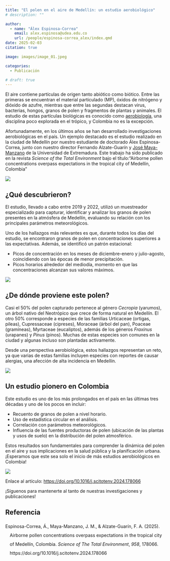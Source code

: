 ```yaml
---
title: "El polen en el aire de Medellín: un estudio aerobiológico"
# description: ""

author: 
  - name: "Álex Espinosa-Correa"
    email: alex.espinosa@udea.edu.co
    url: /people/espinosa-correa_alex/index.qmd
date: 2025-02-03
citation: true

image: images/image_01.jpeg

categories:
  - Publicación

# draft: true
---
```


<meta name="fediverse:creator" content="@alexespinosaco@mstdn.social">

El aire contiene partículas de origen tanto abiótico como biótico. Entre las primeras se encuentran el material particulado (MP), óxidos de nitrógeno y dióxido de azufre, mientras que entre las segundas destacan virus, bacterias, hongos, granos de polen y fragmentos de plantas y animales. El estudio de estas partículas biológicas es conocido como [aerobiología](https://es.wikipedia.org/wiki/Aerobiolog%C3%ADa), una disciplina poco explorada en el trópico, y Colombia no es la excepción.

Afortunadamente, en los últimos años se han desarrollado investigaciones aerobiológicas en el país. Un ejemplo destacado es el estudio realizado en la ciudad de Medellín por nuestro estudiante de doctorado Álex Espinosa-Correa, junto con nuestro director Fernando Alzate-Guarín y [José Maya-Manzano](https://maya-manzano.weebly.com) de la Universidad de Extremadura. Este trabajo ha sido publicado en la revista *Science of the Total Environment* bajo el título:"Airborne pollen concentrations overpass expectations in the tropical city of Medellín, Colombia"

![](images/image_01.jpeg){fig-align="center" fig-alt="Anuncio de publicación de un artículo científico titulado «Airborne pollen concentrations overpass expectations in the tropical city of Medellín, Colombia» por Álex Espinosa-Correa, Jose M. Maya-Manzano y Fernando A. Alzate-Guarín. El artículo está publicado en la revista «Science of the Total Environment» de Elsevier. La imagen incluye el logotipo de la revista, el título del artículo, los nombres y afiliaciones de los autores, y un resumen gráfico que muestra los hallazgos del estudio. El resumen gráfico incluye elementos visuales como gráficos y mapas que ilustran los niveles de polen, la dirección del viento y los parámetros meteorológicos. La sección de «highlights» resume puntos clave del estudio, como las concentraciones de polen más altas de lo esperado, la captura de polen de Cecropia y la influencia de la dirección del viento. El resumen proporciona una explicación detallada de la metodología, los resultados y las implicaciones para comprender la aerobiología en regiones tropicales. La imagen también incluye las redes sociales de GEOBOTA, el grupo de investigación involucrado en el estudio."}

## ¿Qué descubrieron?

El estudio, llevado a cabo entre 2019 y 2022, utilizó un muestreador especializado para capturar, identificar y analizar los granos de polen presentes en la atmósfera de Medellín, evaluando su relación con los principales parámetros meteorológicos.

Uno de los hallazgos más relevantes es que, durante todos los días del estudio, se encontraron granos de polen en concentraciones superiores a las expectativas. Además, se identificó un patrón estacional:

- Picos de concentración en los meses de diciembre-enero y julio-agosto, coincidiendo con las épocas de menor precipitación.
- Picos horarios alrededor del mediodía, momento en que las concentraciones alcanzan sus valores máximos.

![](images/image_02.jpeg){fig-align="center" fig-alt="Nueve gráficos lineales que muestran la concentración media diaria de polen de varios tipos de polen durante el periodo de 2019 a 2022. Cada gráfico representa un tipo diferente de polen: Polen Total, Cecropia, Urticaceae, Fraxinus, Cupressaceae, Moraceae, Poaceae, Myrtaceae y Pinus. El eje x de cada gráfico representa los meses del año (E, F, M, A, M, J, J, A, S, O, N, D), y el eje y representa la concentración de polen en polen/m³. Los gráficos utilizan diferentes colores para representar diferentes años: rosa para 2019, verde para 2020, amarillo para 2021 y azul para 2022. El texto en la parte inferior de la imagen está en español y dice: «Concentración polínica media diaria del Polen Total y de los tipos polínicos más abundantes durante todo el periodo de muestreo (2019-2022).»"}

## ¿De dónde proviene este polen?

Casi el 50% del polen capturado pertenece al género *Cecropia* (yarumos), un árbol nativo del Neotrópico que crece de forma natural en Medellín. El otro 50% corresponde a especies de las familias Urticaceae (ortigas, pileas), Cupressaceae (cipreses), Moraceae (árbol del pan), Poaceae (gramíneas), Myrtaceae (eucaliptos), además de los géneros *Fraxinus* (urapanes) y *Pinus* (pinos). Muchas de estas especies son comunes en la ciudad y algunas incluso son plantadas activamente.

Desde una perspectiva aerobiológica, estos hallazgos representan un reto, ya que varias de estas familias incluyen especies con reportes de causar alergias, una afección de alta incidencia en Medellín.

![](images/image_03.jpeg){fig-align="center" fig-alt="La imagen muestra nueve gráficos de barras polares que representan la concentración polínica intradiaria del polen total y de los tipos polínicos más abundantes durante el periodo de muestreo de 2019 a 2022. Los gráficos están etiquetados como «Total Pollen», «Cecropia», «Urticaceae», «Fraxinus», «Cupressaceae», «Moraceae», «Poaceae», «Myrtaceae» y «Pinus». Cada gráfico tiene un eje circular que va de 0 a 23, indicando las horas del día, y barras azules que muestran la concentración de polen en diferentes momentos del día. El texto en la parte inferior de la imagen está en español y dice: «Concentración polínica intradiaria del Polen Total y de los tipos polínicos más abundantes durante todo el periodo de muestreo (2019-2022).»"}

## Un estudio pionero en Colombia

Este estudio es uno de los más prolongados en el país en las últimas tres décadas y uno de los pocos en incluir:

-   Recuento de granos de polen a nivel horario.
-   Uso de estadística circular en el análisis.
-   Correlación con parámetros meteorológicos.
-   Influencia de las fuentes productoras de polen (ubicación de las plantas y usos de suelo) en la distribución del polen atmosférico.

Estos resultados son fundamentales para comprender la dinámica del polen en el aire y sus implicaciones en la salud pública y la planificación urbana. ¡Esperamos que este sea solo el inicio de más estudios aerobiológicos en Colombia!

![](images/image_04.jpeg){fig-align="center" fig-alt="Imagen con fondo claro. En la parte superior aparece en rojo el texto «Escanea el QR y lee la publicación». En el centro aparece un código QR de color rojo. En la parte inferior aparecen en rojo el doi del artículo https://doi.org/10.1016/j.scitotenv.2024.178066 y en negro los logotipos de Facebook e Instagram de @geobotaudea."}

Enlace al artículo: <https://doi.org/10.1016/j.scitotenv.2024.178066>

¡Síguenos para mantenerte al tanto de nuestras investigaciones y publicaciones!

## Referencia 

<?xml version="1.0"?>
<div class="csl-bib-body" style="line-height: 2; padding-left: 1em; text-indent:-1em;">
  <div class="csl-entry">Espinosa-Correa, &#xC1;., Maya-Manzano, J. M., &amp; Alzate-Guar&#xED;n, F. A. (2025). Airborne pollen concentrations overpass expectations in the tropical city of Medell&#xED;n, Colombia. <i>Science of The Total Environment</i>, <i>958</i>, 178066. https://doi.org/10.1016/j.scitotenv.2024.178066</div>
</div>
